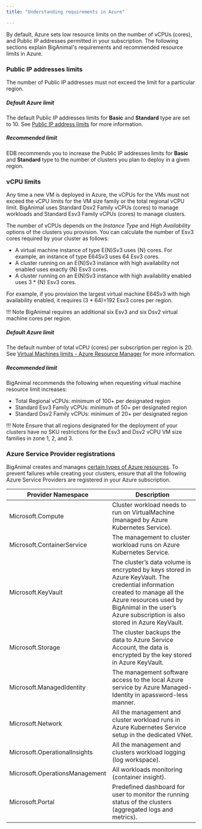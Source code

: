 ```yaml
---
title: "Understanding requirements in Azure"

---
```


By default, Azure sets low resource limits on the number of vCPUs (cores), and Public IP addresses permitted in your subscription. The following sections explain BigAnimal's requirements and recommended resource limits in Azure.
 
### Public IP addresses limits

The number of Public IP addresses must not exceed the limit for a particular region.

##### Default Azure limit

The default Public IP addresses limits for **Basic** and **Standard** type are set to 10. See [Public IP address limits](https://docs.microsoft.com/en-us/azure/azure-resource-manager/management/azure-subscription-service-limits#publicip-address) for more information.

##### Recommended limit

EDB recommends you to increase the Public IP addresses limits for **Basic** and **Standard** type to the number of clusters you plan to deploy in a given region.

### vCPU limits

Any time a new VM is deployed in Azure, the vCPUs for the VMs must not exceed the vCPU limits for the VM size family or the total regional vCPU limit. BigAnimal uses Standard Dsv2 Family vCPUs (cores) to manage workloads and Standard Esv3 Family vCPUs (cores) to manage clusters.

The number of vCPUs depends on the *Instance Type* and *High Availability* options of the clusters you provision. You can calculate the number of Esv3 cores required by your cluster as follows:

* A virtual machine instance of type E{N}Sv3 uses {N} cores. For example, an instance of type E64Sv3 uses 64 Esv3 cores.
* A cluster running on an E{N}Sv3 instance with high availability not enabled uses exactly {N} Esv3 cores.
* A cluster running on an E{N}Sv3 instance with high availability enabled uses 3 * {N} Esv3 cores.

For example, if you provision the largest virtual machine E64Sv3 with high availability enabled, it requires (3 * 64)=192 Esv3 cores per region. 

!!! Note
     BigAnimal requires an additional six Esv3 and six Dsv2 virtual machine cores per region.


##### Default Azure limit

The default number of total vCPU (cores) per subscription per region is 20. See [Virtual Machines limits - Azure Resource Manager](https://docs.microsoft.com/en-us/azure/azure-resource-manager/management/azure-subscription-service-limits#virtual-machines-limits---azure-resource-manager) for more information.

##### Recommended limit

BigAnimal recommends the following when requesting virtual machine resource limit increases:
* Total Regional vCPUs: minimum of 100+ per designated region
* Standard Esv3 Family vCPUs: minimum of 50+ per designated region
* Standard Dsv2 Family vCPUs: minimum of 20+ per designated region

!!! Note
     Ensure that all regions designated for the deployment of your clusters have no SKU restrictions for the Esv3 and Dsv2 vCPU VM size families in zone 1, 2, and 3.

### Azure Service Provider registrations

BigAnimal creates and manages [certain types of Azure resources](https://docs.microsoft.com/en-us/azure/azure-resource-manager/management/resource-providers-and-types). To prevent failures while creating your clusters, ensure that all the following Azure Service Providers are registered in your Azure subscription.


| Provider Namespace             | Description                                                                                                         |
| ------------------------------ | --------------------------------------------------------------------------------------------------------------- |
| Microsoft.Compute              | Cluster workload needs to run on VirtualMachine (managed by Azure Kubernetes Service).                                             |
| Microsoft.ContainerService     | The management to cluster workload runs on Azure Kubernetes Service.                                  |
| Microsoft.KeyVault             | The cluster’s data volume is encrypted by keys stored in Azure KeyVault.  The credential information created to manage all the Azure resources used by BigAnimal in the user’s Azure subscription is also stored in Azure KeyVault.  |
| Microsoft.Storage              | The cluster backups the data to Azure Service Account, the data is encrypted by the key stored in Azure KeyVault. |
| Microsoft.ManagedIdentity      | The management software access to the local Azure service by Azure Managed-Identity in apassword-less manner.     |
| Microsoft.Network              | All the management and cluster workload runs in Azure Kubernetes Service setup in the dedicated VNet.                              |
| Microsoft.OperationalInsights  | All the management and clusters workload logging (log workspace).                                          |
| Microsoft.OperationsManagement | All workloads monitoring (container insight).                                                                   |
| Microsoft.Portal               | Predefined dashboard for user to monitor the running status of the clusters (aggregated logs and metrics).    |


    